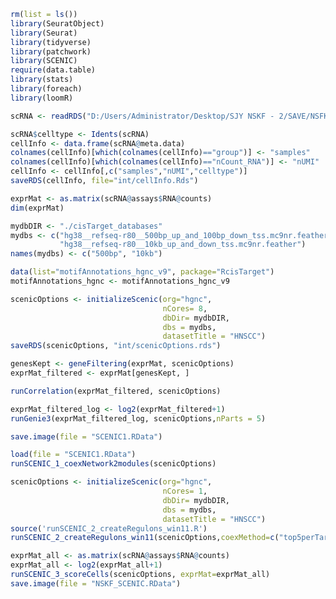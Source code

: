 
```{r}
rm(list = ls())
library(SeuratObject)
library(Seurat)
library(tidyverse)
library(patchwork)
library(SCENIC)
require(data.table)
library(stats)
library(foreach)
library(loomR) 
```

```{r}

scRNA <- readRDS("D:/Users/Administrator/Desktop/SJY NSKF - 2/SAVE/NSFK_Macrophage.Rds")

scRNA$celltype <- Idents(scRNA)
cellInfo <- data.frame(scRNA@meta.data)
colnames(cellInfo)[which(colnames(cellInfo)=="group")] <- "samples"
colnames(cellInfo)[which(colnames(cellInfo)=="nCount_RNA")] <- "nUMI"
cellInfo <- cellInfo[,c("samples","nUMI","celltype")]
saveRDS(cellInfo, file="int/cellInfo.Rds")

exprMat <- as.matrix(scRNA@assays$RNA@counts)
dim(exprMat)

mydbDIR <- "./cisTarget_databases"
mydbs <- c("hg38__refseq-r80__500bp_up_and_100bp_down_tss.mc9nr.feather",
           "hg38__refseq-r80__10kb_up_and_down_tss.mc9nr.feather")
names(mydbs) <- c("500bp", "10kb")

data(list="motifAnnotations_hgnc_v9", package="RcisTarget")
motifAnnotations_hgnc <- motifAnnotations_hgnc_v9

scenicOptions <- initializeScenic(org="hgnc", 
                                  nCores= 8,
                                  dbDir= mydbDIR, 
                                  dbs = mydbs,
                                  datasetTitle = "HNSCC")
saveRDS(scenicOptions, "int/scenicOptions.rds")

```

```{r}

genesKept <- geneFiltering(exprMat, scenicOptions)
exprMat_filtered <- exprMat[genesKept, ]

runCorrelation(exprMat_filtered, scenicOptions)

exprMat_filtered_log <- log2(exprMat_filtered+1)
runGenie3(exprMat_filtered_log, scenicOptions,nParts = 5)

save.image(file = "SCENIC1.RData")
```

```{r}
load(file = "SCENIC1.RData")
runSCENIC_1_coexNetwork2modules(scenicOptions)
```

```{r eval=FALSE, include=FALSE}
scenicOptions <- initializeScenic(org="hgnc", 
                                  nCores= 1,
                                  dbDir= mydbDIR, 
                                  dbs = mydbs,
                                  datasetTitle = "HNSCC")
source('runSCENIC_2_createRegulons_win11.R')
runSCENIC_2_createRegulons_win11(scenicOptions,coexMethod=c("top5perTarget"))

```

```{r eval=FALSE, include=FALSE}

exprMat_all <- as.matrix(scRNA@assays$RNA@counts)
exprMat_all <- log2(exprMat_all+1)
runSCENIC_3_scoreCells(scenicOptions, exprMat=exprMat_all)
save.image(file = "NSKF_SCENIC.RData")
``` 

